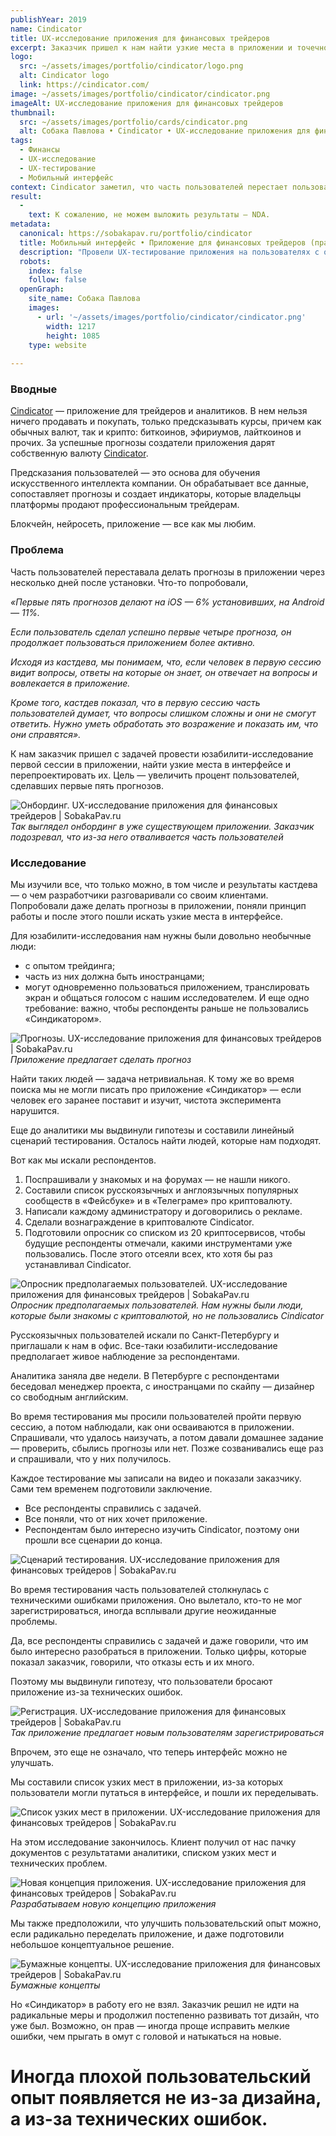 ```yaml
---
publishYear: 2019
name: Cindicator
title: UX-исследование приложения для финансовых трейдеров
excerpt: Заказчик пришел к нам найти узкие места в приложении и точечно их исправить, а ушел с новой концепцией дизайна.
logo:
  src: ~/assets/images/portfolio/cindicator/logo.png
  alt: Cindicator logo
  link: https://cindicator.com/
image: ~/assets/images/portfolio/cindicator/cindicator.png
imageAlt: UX-исследование приложения для финансовых трейдеров
thumbnail:
  src: ~/assets/images/portfolio/cards/cindicator.png
  alt: Собака Павлова • Cindicator • UX-исследование приложения для финансовых трейдеров
tags:
  - Финансы
  - UX-исследование
  - UX-тестирование
  - Мобильный интерфейс
context: Cindicator заметил, что часть пользователей перестает пользоваться приложением после первой сессии. И предположил, что проблема кроется в интерфейсе. К нам он пришел проверить эту гипотезу.
result:
  -
    text: К сожалению, не можем выложить результаты — NDA.
metadata:
  canonical: https://sobakapav.ru/portfolio/cindicator
  title: Мобильный интерфейс • Приложение для финансовых трейдеров (практический кейс)
  description: "Провели UX-тестирование приложения на пользователях с опытом трейдинга и разработали концепцию дизайна, которая помогла бы избавиться от узких мест в интерфейсе."
  robots:
    index: false
    follow: false
  openGraph:
    site_name: Собака Павлова
    images:
      - url: '~/assets/images/portfolio/cindicator/cindicator.png'
        width: 1217
        height: 1085
    type: website
  
---
```


### Вводные

[Cindicator](https://cindicator.com/) — приложение для трейдеров и аналитиков. В нем нельзя ничего продавать и покупать, только предсказывать курсы, причем как обычных валют, так и крипто: биткоинов, эфириумов, лайткоинов и прочих. За успешные прогнозы создатели приложения дарят собственную валюту [Cindicator](https://ru.bitcoinwiki.org/wiki/Cindicator).

Предсказания пользователей — это основа для обучения искусственного интеллекта компании. Он обрабатывает все данные, сопоставляет прогнозы и создает индикаторы, которые владельцы платформы продают профессиональным трейдерам.

Блокчейн, нейросеть, приложение — все как мы любим.

### Проблема

Часть пользователей переставала делать прогнозы в приложении через несколько дней после установки. Что-то попробовали, 

_«Первые пять прогнозов делают на iOS — 6% установивших, на Android — 11%._

_Если пользователь сделал успешно первые четыре прогноза, он продолжает пользоваться приложением более активно._

_Исходя из кастдева, мы понимаем, что, если человек в первую сессию видит вопросы, ответы на которые он знает, он отвечает на вопросы и вовлекается в приложение._

_Кроме того, кастдев показал, что в первую сессию часть пользователей думает, что вопросы слишком сложны и они не смогут ответить. Нужно уметь обработать это возражение и показать им, что они справятся»._

К нам заказчик пришел с задачей провести юзабилити-исследование первой сессии в приложении, найти узкие места в интерфейсе и перепроектировать их. Цель — увеличить процент пользователей, сделавших первые пять прогнозов.

![Онбординг. UX-исследование приложения для финансовых трейдеров | SobakaPav.ru](~/assets/images/portfolio/cindicator/1.png)
_Так выглядел онбординг в уже существующем приложении. Заказчик подозревал, что из-за него отваливается часть пользователей_

### Исследование

Мы изучили все, что только можно, в том числе и результаты кастдева — о чем разработчики разговаривали со своим клиентами. Попробовали даже делать прогнозы в приложении, поняли принцип работы и после этого пошли искать узкие места в интерфейсе.

Для юзабилити-исследования нам нужны были довольно необычные люди:

- с опытом трейдинга;
- часть из них должна быть иностранцами;
- могут одновременно пользоваться приложением, транслировать экран и общаться голосом с нашим исследователем. И еще одно требование: важно, чтобы респонденты раньше не пользовались «Синдикатором».

![Прогнозы. UX-исследование приложения для финансовых трейдеров | SobakaPav.ru](~/assets/images/portfolio/cindicator/2.png)
_Приложение предлагает сделать прогноз_

Найти таких людей — задача нетривиальная. К тому же во время поиска мы не могли писать про приложение «Синдикатор» — если человек его заранее поставит и изучит, чистота эксперимента нарушится.

Еще до аналитики мы выдвинули гипотезы и составили линейный сценарий тестирования. Осталось найти людей, которые нам подходят.

Вот как мы искали респондентов.

1. Поспрашивали у знакомых и на форумах — не нашли никого.
2. Составили список русскоязычных и англоязычных популярных сообществ в «Фейсбуке» и в «Телеграме» про криптовалюту.
3. Написали каждому администратору и договорились о рекламе.
4. Сделали вознаграждение в криптовалюте Cindicator.
5. Подготовили опросник со списком из 20 криптосервисов, чтобы будущие респонденты отмечали, какими инструментами уже пользовались. После этого отсеяли всех, кто хотя бы раз устанавливал Cindicator.

![Опросник предполагаемых пользователей. UX-исследование приложения для финансовых трейдеров | SobakaPav.ru](~/assets/images/portfolio/cindicator/3.png)
_Опросник предполагаемых пользователей. Нам нужны были люди, которые были знакомы с криптовалютой, но не пользовались Cindicator_

Русскоязычных пользователей искали по Санкт-Петербургу и приглашали к нам в офис. Все-таки юзабилити-исследование предполагает живое наблюдение за респондентами.

Аналитика заняла две недели. В Петербурге с респондентами беседовал менеджер проекта, с иностранцами по скайпу — дизайнер со свободным английским.

Во время тестирования мы просили пользователей пройти первую сессию, а потом наблюдали, как они осваиваются в приложении. Спрашивали, что удалось наизучать, а потом давали домашнее задание — проверить, сбылись прогнозы или нет. Позже созванивались еще раз и спрашивали, что у них получилось.

Каждое тестирование мы записали на видео и показали заказчику. Сами тем временем подготовили заключение.

- Все респонденты справились с задачей.
- Все поняли, что от них хочет приложение.
- Респондентам было интересно изучить Cindicator, поэтому они прошли все сценарии до конца.

![Сценарий тестирования. UX-исследование приложения для финансовых трейдеров | SobakaPav.ru](~/assets/images/portfolio/cindicator/4.png)

Во время тестирования часть пользователей столкнулась с техническими ошибками приложения. Оно вылетало, кто-то не мог зарегистрироваться, иногда всплывали другие неожиданные проблемы.

Да, все респонденты справились с задачей и даже говорили, что им было интересно разобраться в приложении. Только цифры, которые показал заказчик, говорили, что отказы есть и их много.

Поэтому мы выдвинули гипотезу, что пользователи бросают приложение из-за технических ошибок.

![Регистрация. UX-исследование приложения для финансовых трейдеров | SobakaPav.ru](~/assets/images/portfolio/cindicator/5.png)
_Так приложение предлагает новым пользователям зарегистрироваться_

Впрочем, это еще не означало, что теперь интерфейс можно не улучшать.

Мы составили список узких мест в приложении, из-за которых пользователи могли путаться в интерфейсе, и пошли их переделывать.

![Список узких мест в приложении. UX-исследование приложения для финансовых трейдеров | SobakaPav.ru](~/assets/images/portfolio/cindicator/6.png)

На этом исследование закончилось. Клиент получил от нас пачку документов с результатами аналитики, списком узких мест и технических проблем.

![Новая концепция приложения. UX-исследование приложения для финансовых трейдеров | SobakaPav.ru](~/assets/images/portfolio/cindicator/7.jpg)
_Разрабатываем новую концепцию приложения_

Мы также предположили, что улучшить пользовательский опыт можно, если радикально переделать приложение, и даже подготовили небольшое концептуальное решение.

![Бумажные концепты. UX-исследование приложения для финансовых трейдеров | SobakaPav.ru](~/assets/images/portfolio/cindicator/8.png)
_Бумажные концепты_

Но «Синдикатор» в работу его не взял. Заказчик решил не идти на радикальные меры и продолжил постепенно развивать тот дизайн, что уже был. Возможно, он прав — иногда проще исправить мелкие ошибки, чем прыгать в омут с головой и натыкаться на новые.

# Иногда плохой пользовательский опыт появляется не из-за дизайна, а из-за технических ошибок.
